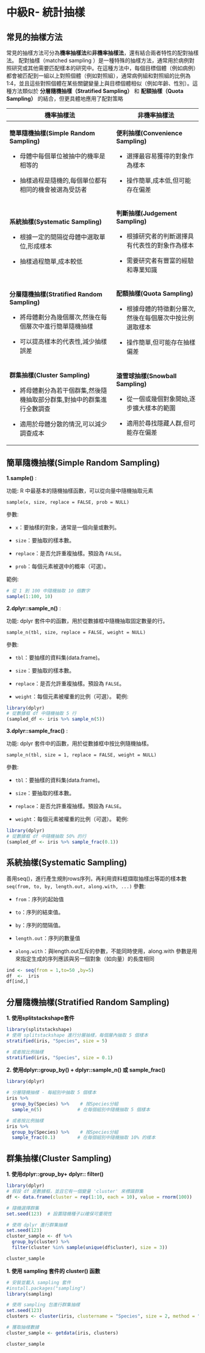 # 中級R- 統計抽樣

## 常見的抽樣方法

常見的抽樣方法可分為**機率抽樣法**和**非機率抽樣法**，還有結合兩者特性的配對抽樣法。 配對抽樣（matched sampling ）是一種特殊的抽樣方法，通常用於病例對照研究或其他需要匹配樣本的研究中。在這種方法中，每個目標個體（例如病例）都會被匹配到一組以上對照個體（例如對照組），通常病例組和對照組的比例為1:4，並且這些對照個體在某些關鍵變量上與目標個體相似（例如年齡、性別）。這種方法類似於 **分層隨機抽樣（Stratified Sampling）** 和 **配額抽樣（Quota Sampling）** 的結合，但更具體地應用了配對策略

+--------------------------------------------------------------------------+-----------------------------------------------------------+
| 機率抽樣法                                                               | 非機率抽樣法                                              |
+==========================================================================+===========================================================+
| **簡單隨機抽樣(Simple Random Sampling)**                                 | **便利抽樣(Convenience Sampling)**                        |
|                                                                          |                                                           |
| -   母體中每個單位被抽中的機率是相等的                                   | -   選擇最容易獲得的對象作為樣本                          |
|                                                                          |                                                           |
| -   抽樣過程是隨機的,每個單位都有相同的機會被選為受訪者                  | -   操作簡單,成本低,但可能存在偏差                        |
+--------------------------------------------------------------------------+-----------------------------------------------------------+
| **系統抽樣(Systematic Sampling)**                                        | **判斷抽樣(Judgement Sampling)**                          |
|                                                                          |                                                           |
| -   根據一定的間隔從母體中選取單位,形成樣本                              | -   根據研究者的判斷選擇具有代表性的對象作為樣本          |
|                                                                          |                                                           |
| -   抽樣過程簡單,成本較低                                                | -   需要研究者有豐富的經驗和專業知識                      |
+--------------------------------------------------------------------------+-----------------------------------------------------------+
| **分層隨機抽樣(Stratified Random Sampling)**                             | **配額抽樣(Quota Sampling)**                              |
|                                                                          |                                                           |
| -   將母體劃分為幾個層次,然後在每個層次中進行簡單隨機抽樣                | -   根據母體的特徵劃分層次,然後在每個層次中按比例選取樣本 |
|                                                                          |                                                           |
| -   可以提高樣本的代表性,減少抽樣誤差                                    | -   操作簡單,但可能存在抽樣偏差                           |
+--------------------------------------------------------------------------+-----------------------------------------------------------+
| **群集抽樣(Cluster Sampling)**                                           | **滾雪球抽樣(Snowball Sampling)**                         |
|                                                                          |                                                           |
| -   將母體劃分為若干個群集,然後隨機抽取部分群集,對抽中的群集進行全數調查 | -   從一個或幾個對象開始,逐步擴大樣本的範圍               |
|                                                                          |                                                           |
| -   適用於母體分散的情況,可以減少調查成本                                | -   適用於尋找隱藏人群,但可能存在偏差                     |
+--------------------------------------------------------------------------+-----------------------------------------------------------+

## 簡單隨機抽樣(Simple Random Sampling)

**1.sample()** :

功能: R 中最基本的隨機抽樣函數，可以從向量中隨機抽取元素

`sample(x, size, replace = FALSE, prob = NULL)`

參數:

-   `x`：要抽樣的對象，通常是一個向量或數列。

-   `size`：要抽取的樣本數。

-   `replace`：是否允許重複抽樣。預設為 `FALSE`。

-   `prob`：每個元素被選中的概率（可選）。

範例:

```r

# 從 1 到 100 中隨機抽取 10 個數字
sample(1:100, 10)

```

**2.dplyr::sample_n()** :

功能: dplyr 套件中的函數，用於從數據框中隨機抽取固定數量的行。

`sample_n(tbl, size, replace = FALSE, weight = NULL)`

參數:

-   `tbl`：要抽樣的資料集(data.frame)。

-   `size`：要抽取的樣本數。

-   `replace`：是否允許重複抽樣。預設為 `FALSE`。

-   `weight`：每個元素被權重的比例（可選）。 範例:

```r
library(dplyr)
# 從數據框 df 中隨機抽取 5 行
(sampled_df <- iris %>% sample_n(5))
```

**3.dplyr::sample_frac()** :

功能: dplyr 套件中的函數，用於從數據框中按比例隨機抽樣。

`sample_n(tbl, size = 1, replace = FALSE, weight = NULL)`

參數:

-   `tbl`：要抽樣的資料集(data.frame)。

-   `size`：要抽取的樣本數。

-   `replace`：是否允許重複抽樣。預設為 `FALSE`。

-   `weight`：每個元素被權重的比例（可選）。 範例:

```r
library(dplyr)
# 從數據框 df 中隨機抽取 50% 的行
(sampled_df <- iris %>% sample_frac(0.1))
```

## 系統抽樣(Systematic Sampling)

善用seq()，進行產生規則rows序列，再利用資料框擷取抽樣出等距的樣本數 `seq(from, to, by, length.out, along.with, ...)` 參數:

-   `from`：序列的起始值

-   `to`：序列的結束值。

-   `by`：序列的間隔值。

-   `length.out`：序列的數量值

-   `along.with`：與length.out互斥的參數，不能同時使用，along.with 參數是用來指定生成的序列應該與另一個對象（如向量）的長度相同

```r
ind <- seq(from = 1,to=50 ,by=5)
df  <-  iris
df[ind,]
```

## 分層隨機抽樣(Stratified Random Sampling)

**1. 使用splitstackshape套件**

```r
library(splitstackshape)
# 使用 splitstackshape 進行分層抽樣，每個層內抽取 5 個樣本
stratified(iris, "Species", size = 5)

# 或者按比例抽樣
stratified(iris, "Species", size = 0.1)
```

**2. 使用dplyr::group_by() + dplyr::sample_n() 或 sample_frac()**

```r
library(dplyr)

# 分層隨機抽樣 - 每組別中抽取 5 個樣本
iris %>%
  group_by(Species) %>%    # 按Species分組
  sample_n(5)             # 在每個組別中隨機抽取 5 個樣本

# 或者按比例抽樣
iris %>%
  group_by(Species) %>%    # 按Species分組
  sample_frac(0.1)        # 在每個組別中隨機抽取 10% 的樣本
```

## 群集抽樣(Cluster Sampling)

**1. 使用dplyr::group_by+ dplyr:: filter()**

```r
library(dplyr)
# 假設 df 是數據框，並且它有一個變量 'cluster' 來標識群集
df <- data.frame(cluster = rep(1:10, each = 10), value = rnorm(100))

# 隨機選擇群集
set.seed(123)  # 設置隨機種子以確保可重現性

# 使用 dplyr 進行群集抽樣
set.seed(123)
cluster_sample <- df %>%
  group_by(cluster) %>%
  filter(cluster %in% sample(unique(df$cluster), size = 3))

cluster_sample
```

**1. 使用 sampling 套件的 cluster() 函數**

```r
# 安裝並載入 sampling 套件
#install.packages("sampling")
library(sampling)

# 使用 sampling 包進行群集抽樣
set.seed(123)
clusters <- cluster(iris, clustername = "Species", size = 2, method = "srswor")

# 獲取抽樣數據
cluster_sample <- getdata(iris, clusters)

cluster_sample
```
